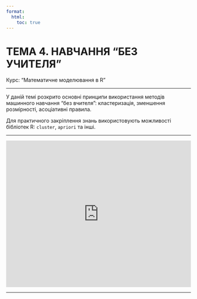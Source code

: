 ```yaml
---
format:
  html:
    toc: true
---
```


# ТЕМА 4. НАВЧАННЯ "БЕЗ УЧИТЕЛЯ"

Курс: "Математичне моделювання в R"

---

У даній темі розкрито основні принципи використання методів машинного навчання "без вчителя": кластеризація, зменшення розмірності, асоціативні правила.

Для практичного закріплення знань використовують можливості бібліотек R: `cluster`, `apriori` та інші.

---

<iframe src="https://onedrive.live.com/embed?cid=0A1340BA71B3F0AA&amp;resid=A1340BA71B3F0AA%214539&amp;authkey=AI_KhHqmSyn5fcE&amp;em=2&amp;wdAr=1.7777777777777777&amp;wdEaaCheck=1" width="100%" height="400px" frameborder="0">Це вбудований документ <a target="_blank" href="https://office.com">Microsoft Office</a> на платформі <a target="_blank" href="https://office.com/webapps">Office</a>.</iframe>

---



